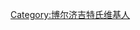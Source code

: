 {{Userbox-2
  |id1=[[File:YuanEmperorAlbumGenghisPortrait.jpg|45px]]
  |id1-c=#c0c0c0
  |info=这位用户姓'''<br>[[博尔济吉特]]'''。
  |info-c= #c0c0c0
  |info-s=10
  |border-c=#002366
  |id2-c=#ffffff
  |id2=[[File:Borgijit.png|30px]]
}}

[[Category:博尔济吉特氏维基人]]